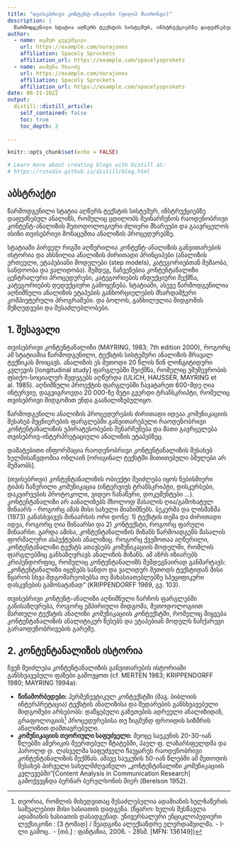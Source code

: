 ```yaml
---
title: "თვისებრივი კონტენტ-ანალიზი (ფილიპ მაირინგი)"
description: |
  წარმოდგენილი სტატია აღწერს ტექსტის სისტემურ, ინსტრუქციებზე დაფუძნებულ ანალიზს,  რომელიც ცდილობს შეინარჩუნოს რაოდენობრივი კონტენტ-ანალიზის მეთოდოლოგიური ძლიერი მხარეები და გაავრცელოს ისინი თვისებრივი მონაცემთა ანალიზის პროცედურებზე.
author:
  - name: თემურ გუგუშვილი 
    url: https://example.com/norajones
    affiliation: Spacely Sprockets
    affiliation_url: https://example.com/spacelysprokets
  - name: თამუნა ჩხაიძე 
    url: https://example.com/norajones
    affiliation: Spacely Sprockets
    affiliation_url: https://example.com/spacelysprokets
date: 06-21-2022
output:
  distill::distill_article:
    self_contained: false
    toc: true
    toc_depth: 2
  
---
```


```r
knitr::opts_chunk$set(echo = FALSE)

# Learn more about creating blogs with Distill at:
# https://rstudio.github.io/distill/blog.html

```


## აბსტრაქტი

წარმოდგენილი სტატია აღწერს ტექსტის სისტემურ, ინსტრუქციებზე დაფუძნებულ ანალიზს,  რომელიც ცდილობს შეინარჩუნოს რაოდენობრივი კონტენტ-ანალიზის მეთოდოლოგიური ძლიერი მხარეები და გაავრცელოს ისინი თვისებრივი მონაცემთა ანალიზის პროცედურებზე.

სტატიაში პირველ რიგში აღწერილია კონტენტ-ანალიზის განვითარების ისტორია და ახსნილია ანალიზის ძირითადი პრინციპები (ანალიზის ერთეული, ეტაპებიანი მოდელები (step models), კატეგორიებთან მუშაობა, სანდოობა და ვალიდობა). შემდეგ, ნაჩვენებია კონტენტანალიზი ცენტრალური პროცედურები, კატეგორიების ინდუქციური შექმნა, კატეგორიების დედუქციური გამოყენება. სტატიაში, ასევე წარმოდგენილია აღნიშნული ანალიზის ეტაპების განხორციელების მხარდამჭერი კომპიუტერული პროგრამები. და ბოლოს, განხილულია მიდგომის შეზღუდვები და შესაძლებლობები.


## 1. შესავალი

თვისებრივი კონტენტანალიზი (MAYRING, 1983; 7th edition 2000), როგორც ამ სტატიაშია წარმოდგენილი, ტექსტის სისტემური ანალიზის მრავალ ტექნიკას მოიცავს. ანალიზის ეს მეთოდი 20 წლის წინ ლონგიტიდური კვლევის [longitudinal study] ფარგლებში შეიქმნა, რომელიც უმუშევრობის ფსიქო-სოციალურ შედეგებს აღწერდა (ULICH, HAUSSER, MAYRING et al. 1985). აღნიშნული პროექტის ფარგლებში ჩავატარეთ 600-მდე ღია ინტერვიუ, დაგვიგროვდა 20 000-ზე მეტი გვერდი ტრანსკრიპტი, რომელიც თვისებრივი მიდგომით უნდა გაანალიზებულიყო.

წარმოდგენილი ანალიზის პროცედურების ძირითადი იდეაა კომუნიკაციის შესახებ მეცნიერების ფარგლებში განვითარებული რაოდენობრივი კონტენტანალიზის უპირატესობების შენარჩუნება და მათი გავრცელება თვისებრივ-ინტერპრეტაციული ანალიზის ეტაპებზეც.

დამატებითი ინფორმაცია რაოდენობრივი კონტენტანალიზის შესახებ ხელმისაწვდომია ონლაინ [ორიგინალ ტექსტში მითითებული ბმულები არ მუშაობს]. 

(თვისებრივი) კონტენტანალიზის ობიექტი შეიძლება იყოს ნებისმიერი ტიპის ჩაწერილი კომუნიკაცია (ინტერვიუს ტრანსკრიპტი, დისკურსები, დაკვირვების პროტოკოლი, ვიდეო ჩანაწერი, დოკუმენტები ...). კონტენტანალიზი არ აანალიზებს მხოლოდ მასალის ღია/გამოხატულ შინაარს - როგორც ამას მისი სახელი მიანიშნებს. ბეკერმა და ლისმანმა (1973) განასხვავეს შინაარსის ორი დონე: 1) ტექსტის თემა და ძირითადი იდეა, როგორც  ღია შინაარსი და 2) კონტექსტი, როგორც ფარული შინაარსი. გარდა ამისა, კონტენტანალიზის მიზანს წარმოადგენს მასალის ფორმალური ასპექტების ანალიზიც. როგორც ქვემოთაა აღწერილი, კონტენტანალიზი ტექსტს ათავსებს კომუნიკაციის მოდელში, რომლის ფარგლებშიც განსაზღვრავს ანალიზის მიზანს. ამ აზრს იზიარებს კრიპენდორფიც, რომელიც კონტენტანალიზს შემდეგნაირად განმარტავს: „კონტენტანალიზი იყენებს სანდო და ვალიდურ მეთოდს ტექსტიდან მისი წყაროს სხვა მდგომარეობებსა თუ მახასიათებლებზე სპეციფიკური დასკვნების გამოსატანად“ (KRIPPENDORFF 1969, გვ. 103).

თვისებრივი კონტენტ-ანალიზი აღნიშნული ჩარჩოს ფარგლებში განისაზღვრება, როგორც ემპირიული მიდგომა, მეთოდოლოგიით მართული ტექსტის ანალიზი კომუნიკაციის კონტექსტში,  რომელიც მიყვება კონტენტანალიზის ანალიტიკურ წესებს და ეტაპებიან მოდელს ნაჩქარევი გარაოდენობრივების გარეშე.


## 2. კონტენტანალიზის ისტორია
ჩვენ შეიძლება კონტენტანალიზის განვითარების ისტორიაში განსხვავებული ფაზები გამოვყოთ  (cf. MERTEN 1983; KRIPPENDORFF 1980; MAYRING 1994a):

- **წინამორბედები:** ჰერმენევტიკულ კონტექსტში (მაგ. ბიბლიის ინტერპრეტაცია) ტექსტის ანალიზისა და შედარების განსხვავებული მიდგომები არსებობს: დაწყებული გაზეთების ადრეული ანალიზიდან, გრაფოლოგიის^[თეორია, რომლის მიხედვითაც შესაძლებელია ადამიანის ხელნაწერის საშუალებით მისი ხასიათის დადგენა. (წყარო: ხელის შესწავლა ადამიანის ხასიათის დასადგენად. უნივერსალური ენციკლოპედიური ლექსიკონი : [3 ტომად] / შეადგინა ალექსანდრე ელერდაშვილმა. - I-ლი გამოც.. - [თბ.] : ფანტაზია, 2006. - 28სმ. [MFN: 136149])] პროცედურებისა თუ ზიგმუნდ ფროიდის სიზმრის ანალიზით დამთავრებული.
- **კომუნიკაციის თეორიული საფუძველი:** მეოცე საუკუნის 20-30-იან წლებში ამერიკის შეერთებულ შტატებში, პაულ ფ. ლაზარსფელდმა და ჰაროლდ დ. ლასველმა საფუძველი ჩაუყარეს რაოდენობრივი კონტენტანალიზის  შექმნას. ამავე საუკუნის 50-იან წლებში ამ მეთოდის შესახებ პირველი სახელმძღვანელო „კონტენტანალიზი კომუნიკაციის კვლევებში“[Content Analysis in Communication Research] გამოქვეყნდა ბერნარ ბერელსონის მიერ (Berelson 1952).


